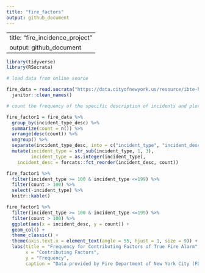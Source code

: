 ```yaml
---
title: "fire_factors"
output: github_document
---
```


---
title: "fire_incidence_project"
output: github_document
---

```r
library(tidyverse)
library(RSocrata)
```

```r
# load data from online source

fire_data = read.socrata("https://data.cityofnewyork.us/resource/ibte-hq4u.csv") %>%
  janitor::clean_names()
```

```r
# count the frequency of the specific description of incidents and plot with order

fire_factor1 = fire_data %>%
  group_by(incident_type_desc) %>%
  summarize(count = n()) %>%
  arrange(desc(count)) %>%
  ungroup() %>% 
  separate(incident_type_desc, into = c("incident_type", "incident_desc"), sep = "-") %>% 
  mutate(incident_type = str_sub(incident_type, 1, 3), 
         incident_type = as.integer(incident_type),
    incident_desc = forcats::fct_reorder(incident_desc, count))

fire_factor1 %>%
  filter(incident_type >= 100 & incident_type <=199) %>% 
  filter(count > 100) %>%
  select(-incident_type) %>% 
  knitr::kable()

fire_factor1 %>%
  filter(incident_type >= 100 & incident_type <=199) %>% 
  filter(count > 100) %>% 
  ggplot(aes(x = incident_desc, y = count)) +
  geom_col() +
  theme_classic() +
  theme(axis.text.x = element_text(angle = 55, hjust = 1, size = 9)) +
  labs(title = "Frequency for Contributing Factors of True Fire Alarm",
       x = "Contributing Factors",
       y = "Frequency",
       caption = "Data provided by Fire Department of New York City (FDNY)")


```